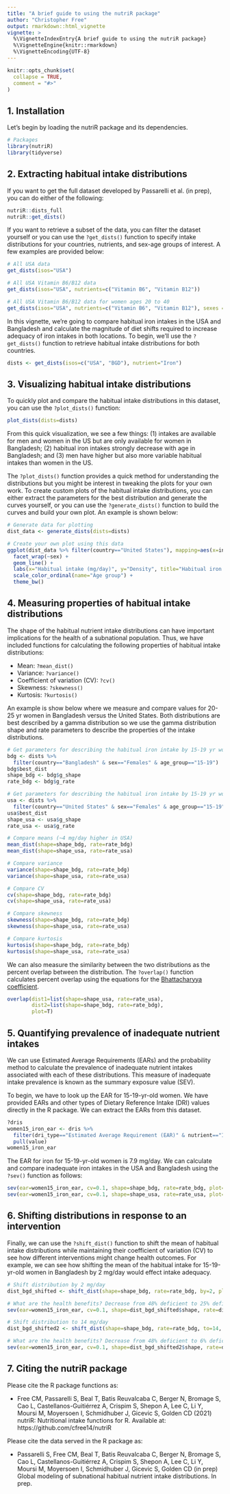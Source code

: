 ```yaml
---
title: "A brief guide to using the nutriR package"
author: "Christopher Free"
output: rmarkdown::html_vignette
vignette: >
  %\VignetteIndexEntry{A brief guide to using the nutriR package}
  %\VignetteEngine{knitr::rmarkdown}
  %\VignetteEncoding{UTF-8}
---
```


```r
knitr::opts_chunk$set(
  collapse = TRUE,
  comment = "#>"
)
```

## 1. Installation

Let's begin by loading the nutriR package and its dependencies.

```r
# Packages
library(nutriR)
library(tidyverse)
```


## 2. Extracting habitual intake distributions

If you want to get the full dataset developed by Passarelli et al. (in prep), you can do either of the following:

```r
nutriR::dists_full
nutriR::get_dists()
```

If you want to retrieve a subset of the data, you can filter the dataset yourself or you can use the `?get_dists()` function to specify intake distributions for your countries, nutrients, and sex-age groups of interest. A few examples are provided below:

```r
# All USA data
get_dists(isos="USA")

# All USA Vitamin B6/B12 data
get_dists(isos="USA", nutrients=c("Vitamin B6", "Vitamin B12"))

# All USA Vitamin B6/B12 data for women ages 20 to 40
get_dists(isos="USA", nutrients=c("Vitamin B6", "Vitamin B12"), sexes = "F", ages = 20:40)
```

In this vignette, we're going to compare habitual iron intakes in the USA and Bangladesh and calculate the magnitude of diet shifts required to increase adequacy of iron intakes in both locations. To begin, we'll use the `?get_dists()` function to retrieve habitual intake distributions for both countries.

```r
dists <- get_dists(isos=c("USA", "BGD"), nutrient="Iron")
```


## 3. Visualizing habitual intake distributions

To quickly plot and compare the habitual intake distributions in this dataset, you can use the `?plot_dists()` function:

```r
plot_dists(dists=dists)
```

From this quick visualization, we see a few things: (1) intakes are available for men and women in the US but are only available for women in Bangladesh; (2) habitual iron intakes strongly decrease with age in Bangladesh; and (3) men have higher but also more variable habitual intakes than women in the US.

The `?plot_dists()` function provides a quick method for understanding the distributions but you might be interest in tweaking the plots for your own work. To create custom plots of the habitual intake distributions, you can either extract the parameters for the best distribution and generate the curves yourself, or you can use the `?generate_dists()` function to build the curves and build your own plot. An example is shown below:

```r
# Generate data for plotting
dist_data <- generate_dists(dists=dists)

# Create your own plot using this data
ggplot(dist_data %>% filter(country=="United States"), mapping=aes(x=intake, y=density, color=age_group)) +
  facet_wrap(~sex) +
  geom_line() +
  labs(x="Habitual intake (mg/day)", y="Density", title="Habitual iron intake in the United States") +
  scale_color_ordinal(name="Age group") +
  theme_bw()
```


## 4. Measuring properties of habitual intake distributions

The shape of the habitual nutrient intake distributions can have important implications for the health of a subnational population. Thus, we have included functions for calculating the following properties of habitual intake distributions:

* Mean: `?mean_dist()`
* Variance: `?variance()`
* Coefficient of variation (CV): `?cv()`
* Skewness: `?skewness()`
* Kurtosis: `?kurtosis()`

An example is show below where we measure and compare values for 20-25 yr women in Bangladesh versus the United States. Both distributions are best described by a gamma distribution so we use the gamma distribution shape and rate parameters to describe the properties of the intake distributions.

```r
# Get parameters for describing the habitual iron intake by 15-19 yr women in Bangladesh
bdg <- dists %>%
  filter(country=="Bangladesh" & sex=="Females" & age_group=="15-19")
bdg$best_dist
shape_bdg <- bdg$g_shape
rate_bdg <- bdg$g_rate

# Get parameters for describing the habitual iron intake by 15-19 yr women in United States
usa <- dists %>%
  filter(country=="United States" & sex=="Females" & age_group=="15-19")
usa$best_dist
shape_usa <- usa$g_shape
rate_usa <- usa$g_rate

# Compare means (~4 mg/day higher in USA)
mean_dist(shape=shape_bdg, rate=rate_bdg)
mean_dist(shape=shape_usa, rate=rate_usa)

# Compare variance
variance(shape=shape_bdg, rate=rate_bdg)
variance(shape=shape_usa, rate=rate_usa)

# Compare CV
cv(shape=shape_bdg, rate=rate_bdg)
cv(shape=shape_usa, rate=rate_usa)

# Compare skewness
skewness(shape=shape_bdg, rate=rate_bdg)
skewness(shape=shape_usa, rate=rate_usa)

# Compare kurtosis
kurtosis(shape=shape_bdg, rate=rate_bdg)
kurtosis(shape=shape_usa, rate=rate_usa)
```

We can also measure the similarity between the two distributions as the percent overlap between the distribution. The `?overlap()` function calculates percent overlap using the equations for the [Bhattacharyya coefficient](https://en.wikipedia.org/wiki/Bhattacharyya_distance).

```r
overlap(dist1=list(shape=shape_usa, rate=rate_usa),
        dist2=list(shape=shape_bdg, rate=rate_bdg),
        plot=T)
```


## 5. Quantifying prevalence of inadequate nutrient intakes

We can use Estimated Average Requirements (EARs) and the probability method to calculate the prevalence of inadequate nutrient intakes associated with each of these distributions. This measure of inadequate intake prevalence is known as the summary exposure value (SEV).

To begin, we have to look up the EAR for 15-19-yr-old women. We have provided EARs and other types of Dietary Reference Intake (DRI) values directly in the R package. We can extract the EARs from this dataset.

```r
?dris
women15_iron_ear <- dris %>%
  filter(dri_type=="Estimated Average Requirement (EAR)" & nutrient=="Iron" & sex_stage=="Women" & age_range=="14-18 yr") %>%
  pull(value)
women15_iron_ear
```

The EAR for iron for 15-19-yr-old women is 7.9 mg/day. We can calculate and compare inadequate iron intakes in the USA and Bangladesh using the `?sev()` function as follows:

```r
sev(ear=women15_iron_ear, cv=0.1, shape=shape_bdg, rate=rate_bdg, plot=T)
sev(ear=women15_iron_ear, cv=0.1, shape=shape_usa, rate=rate_usa, plot=T)
```


## 6. Shifting distributions in response to an intervention

Finally, we can use the `?shift_dist()` function to shift the mean of habitual intake distributions while maintaining their coefficient of variation (CV) to see how different interventions might change health outcomes. For example, we can see how shifting the mean of the habitual intake for 15-19-yr-old women in Bangladesh by 2 mg/day would effect intake adequacy.

```r
# Shift distribution by 2 mg/day
dist_bgd_shifted <- shift_dist(shape=shape_bdg, rate=rate_bdg, by=2, plot=T)

# What are the health benefits? Decrease from 48% deficient to 25% deficient
sev(ear=women15_iron_ear, cv=0.1, shape=dist_bgd_shifted$shape, rate=dist_bgd_shifted$rate, plot=T)

# Shift distribution to 14 mg/day
dist_bgd_shifted2 <- shift_dist(shape=shape_bdg, rate=rate_bdg, to=14, plot=T)

# What are the health benefits? Decrease from 48% deficient to 6% deficient
sev(ear=women15_iron_ear, cv=0.1, shape=dist_bgd_shifted2$shape, rate=dist_bgd_shifted2$rate, plot=T)
```


## 7. Citing the nutriR package

Please cite the R package functions as:

* Free CM, Passarelli S, Beal T, Batis Reuvalcaba C, Berger N, Bromage S, Cao L, Castellanos-Guitiérrez A, Crispim S, Shepon A, Lee C, Li Y, Moursi M, Moyersoen I, Schmidhuber J, Gicevic S, Golden CD (2021) nutriR: Nutritional intake functions for R. Available at: https://github.com/cfree14/nutriR

Please cite the data served in the R package as:

* Passarelli S, Free CM, Beal T, Batis Reuvalcaba C, Berger N, Bromage S, Cao L, Castellanos-Guitiérrez A, Crispim S, Shepon A, Lee C, Li Y, Moursi M, Moyersoen I, Schmidhuber J, Gicevic S, Golden CD (in prep) Global modeling of subnational habitual nutrient intake distributions. In prep.

